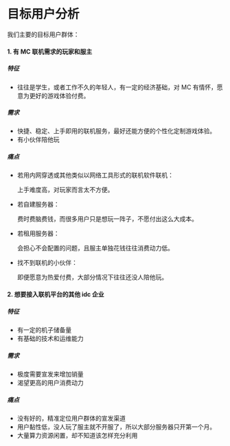 # 目标用户分析
我们主要的目标用户群体：  

#### 1. 有 MC 联机需求的玩家和服主
##### 特征
- 往往是学生，或者工作不久的年轻人，有一定的经济基础，对 MC 有情怀，愿意为更好的游戏体验付费。

##### 需求
- 快捷、稳定、上手即用的联机服务，最好还能方便的个性化定制游戏体验。  
- 有小伙伴陪他玩

##### 痛点
- 若用内网穿透或其他类似以网络工具形式的联机软件联机：  

    上手难度高，对玩家而言太不方便。  

- 若自建服务器：  

    费时费脑费钱，而很多用户只是想玩一阵子，不愿付出这么大成本。

- 若租用服务器：  

    会担心不会配置的问题，且服主单独花钱往往消费动力低。

- 找不到联机的小伙伴：  

    即便愿意为热爱付费，大部分情况下往往还没人陪他玩。

#### 2. 想要接入联机平台的其他 idc 企业
##### 特征
- 有一定的机子储备量
- 有基础的技术和运维能力

##### 需求
- 极度需要宣发来增加销量
- 渴望更高的用户消费动力

##### 痛点
- 没有好的，精准定位用户群体的宣发渠道
- 用户黏性低，没人玩了服主就不开服了，所以大部分服务器只开第一个月。
- 大量算力资源闲置，却不知道该怎样充分利用